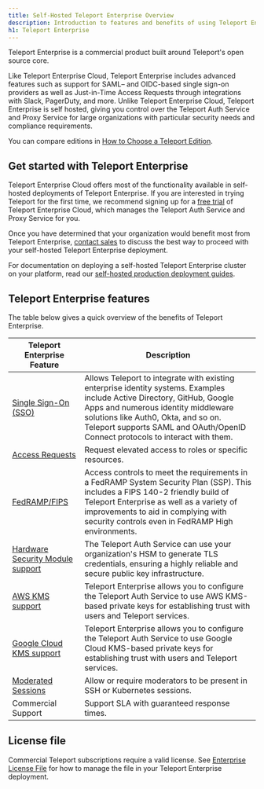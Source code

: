 ```yaml
---
title: Self-Hosted Teleport Enterprise Overview
description: Introduction to features and benefits of using Teleport Enterprise.
h1: Teleport Enterprise
---
```


Teleport Enterprise is a commercial product built around Teleport's open source
core.

Like Teleport Enterprise Cloud, Teleport Enterprise includes advanced features
such as support for SAML– and OIDC-based single sign-on providers as well as
Just-in-Time Access Requests through integrations with Slack, PagerDuty, and
more. Unlike Teleport Enterprise Cloud, Teleport Enterprise is self hosted,
giving you control over the Teleport Auth Service and Proxy Service for large
organizations with particular security needs and compliance requirements.

 You can compare editions in [How to Choose a Teleport
 Edition](../../index.mdx).

## Get started with Teleport Enterprise

Teleport Enterprise Cloud offers most of the functionality available in
self-hosted deployments of Teleport Enterprise. If you are interested in trying
Teleport for the first time, we recommend signing up for a [free
trial](https://goteleport.com/signup) of Teleport Enterprise Cloud, which
manages the Teleport Auth Service and Proxy Service for you.

Once you have determined that your organization would benefit most from Teleport
Enterprise, [contact sales](https://goteleport.com/signup/enterprise/) to
discuss the best way to proceed with your self-hosted Teleport Enterprise
deployment.

For documentation on deploying a self-hosted Teleport Enterprise cluster on your
platform, read  our [self-hosted production deployment
guides](deploy-a-cluster/introduction.mdx).

## Teleport Enterprise features

The table below gives a quick overview of the benefits of Teleport Enterprise.

| Teleport Enterprise Feature | Description |
| - | - |
| [Single Sign-On (SSO)](../authentication/sso/overview.mdx) | Allows Teleport to integrate with existing enterprise identity systems. Examples include Active Directory, GitHub, Google Apps and numerous identity middleware solutions like Auth0, Okta, and so on. Teleport supports SAML and OAuth/OpenID Connect protocols to interact with them. |
| [Access Requests](../access-controls/just-in-time/access-requests/overview.mdx) | Request elevated access to roles or specific resources. |
| [FedRAMP/FIPS](../../reference/operations/compliance-frameworks/fedramp.mdx) | Access controls to meet the requirements in a FedRAMP System Security Plan (SSP). This includes a FIPS 140-2 friendly build of Teleport Enterprise as well as a variety of improvements to aid in complying with security controls even in FedRAMP High environments. |
| [Hardware Security Module support](key-management/hsm.mdx)|The Teleport Auth Service can use your organization's HSM to generate TLS credentials, ensuring a highly reliable and secure public key infrastructure.|
| [AWS KMS support](key-management/aws-kms.mdx)|Teleport Enterprise allows you to configure the Teleport Auth Service to use AWS KMS-based private keys for establishing trust with users and Teleport services.|
| [Google Cloud KMS support](key-management/gcp-kms.mdx)|Teleport Enterprise allows you to configure the Teleport Auth Service to use Google Cloud KMS-based private keys for establishing trust with users and Teleport services.|
| [Moderated Sessions](../access-controls/moderated-sessions.mdx)|Allow or require moderators to be present in SSH or Kubernetes sessions.|
| Commercial Support | Support SLA with guaranteed response times. |

## License file

Commercial Teleport subscriptions require a valid license. See [Enterprise
License File](license.mdx) for how to manage the file in your Teleport
Enterprise deployment.
